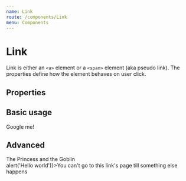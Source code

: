 ```yaml
---
name: Link
route: /components/Link
menu: Components
---
```




# Link

Link is either an `<a>` element or a `<span>` element (aka pseudo link). The properties define how the element behaves on user click. 

## Properties

<Props of={Link} />

## Basic usage

<Link href="https://www.google.com/" color="accentDark">Google me!</Link>

## Advanced

<Playground>
  <Link color="accentDark" href="https://en.wikipedia.org/wiki/The_Princess_and_the_Goblin_(film)" target="_blank">The Princess and the Goblin</Link>
  <br />
  <Link color="accentLight" onClick={() => alert('Hello world')}>You can't go to this link's page till something else happens</Link>
</Playground>
